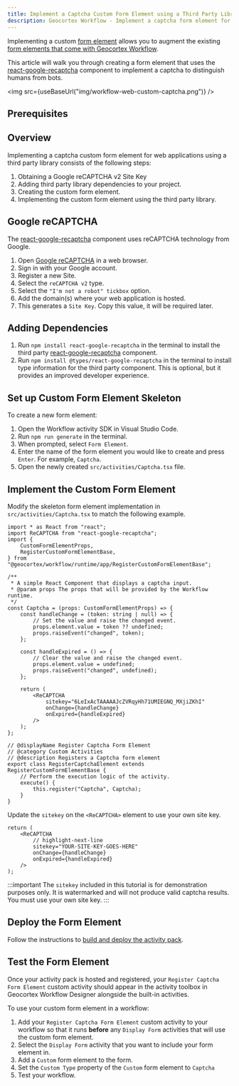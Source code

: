 ```yaml
---
title: Implement a Captcha Custom Form Element using a Third Party Library
description: Geocortex Workflow - Implement a captcha form element for web applications using a third party library
---
```


<!-- cspell:ignore sitekey tickbox TAAAAA UMIEGNQ -->


Implementing a custom [form element](key-concepts.mdx#form-elements) allows you to augment the existing [form elements that come with Geocortex Workflow](https://docs.geocortex.com/workflow/latest/help/Default.htm#wf5/help/form-elements/auto-complete.htm%3FTocPath%3DForms%7CForm%2520Element%2520Reference%7C_____0).

This article will walk you through creating a form element that uses the [react-google-recaptcha](https://github.com/dozoisch/react-google-recaptcha) component to implement a captcha to distinguish humans from bots.

<img src={useBaseUrl("img/workflow-web-custom-captcha.png")} />

## Prerequisites

<WebPrereqs />

## Overview

Implementing a captcha custom form element for web applications using a third party library consists of the following steps:

1. Obtaining a Google reCAPTCHA v2 Site Key
1. Adding third party library dependencies to your project.
1. Creating the custom form element.
1. Implementing the custom form element using the third party library.

## Google reCAPTCHA

The [react-google-recaptcha](https://github.com/dozoisch/react-google-recaptcha) component uses reCAPTCHA technology from Google.

1. Open [Google reCAPTCHA](https://www.google.com/recaptcha/about/) in a web browser.
1. Sign in with your Google account.
1. Register a new Site.
1. Select the `reCAPTCHA v2` type.
1. Select the `"I'm not a robot" tickbox` option.
1. Add the domain(s) where your web application is hosted.
1. This generates a `Site Key`. Copy this value, it will be required later.

## Adding Dependencies

1. Run `npm install react-google-recaptcha` in the terminal to install the third party [react-google-recaptcha](https://github.com/dozoisch/react-google-recaptcha) component.
1. Run `npm install @types/react-google-recaptcha` in the terminal to install type information for the third party component. This is optional, but it provides an improved developer experience.

## Set up Custom Form Element Skeleton

To create a new form element:

1. Open the Workflow activity SDK in Visual Studio Code.
1. Run `npm run generate` in the terminal.
1. When prompted, select `Form Element`.
1. Enter the name of the form element you would like to create and press `Enter`. For example, `Captcha`.
1. Open the newly created `src/activities/Captcha.tsx` file.

## Implement the Custom Form Element

Modify the skeleton form element implementation in `src/activities/Captcha.tsx` to match the following example.

```tsx title="src/activities/Captcha.tsx"
import * as React from "react";
import ReCAPTCHA from "react-google-recaptcha";
import {
    CustomFormElementProps,
    RegisterCustomFormElementBase,
} from "@geocortex/workflow/runtime/app/RegisterCustomFormElementBase";

/**
 * A simple React Component that displays a captcha input.
 * @param props The props that will be provided by the Workflow runtime.
 */
const Captcha = (props: CustomFormElementProps) => {
    const handleChange = (token: string | null) => {
        // Set the value and raise the changed event.
        props.element.value = token ?? undefined;
        props.raiseEvent("changed", token);
    };

    const handleExpired = () => {
        // Clear the value and raise the changed event.
        props.element.value = undefined;
        props.raiseEvent("changed", undefined);
    };

    return (
        <ReCAPTCHA
            sitekey="6LeIxAcTAAAAAJcZVRqyHh71UMIEGNQ_MXjiZKhI"
            onChange={handleChange}
            onExpired={handleExpired}
        />
    );
};

// @displayName Register Captcha Form Element
// @category Custom Activities
// @description Registers a Captcha form element
export class RegisterCaptchaElement extends RegisterCustomFormElementBase {
    // Perform the execution logic of the activity.
    execute() {
        this.register("Captcha", Captcha);
    }
}
```

Update the `sitekey` on the `<ReCAPTCHA>` element to use your own site key.

```tsx
return (
    <ReCAPTCHA
        // highlight-next-line
        sitekey="YOUR-SITE-KEY-GOES-HERE"
        onChange={handleChange}
        onExpired={handleExpired}
    />
);
```

:::important
The `sitekey` included in this tutorial is for demonstration purposes only. It is watermarked and will not produce valid captcha results. You must use your own site key.
:::

## Deploy the Form Element

Follow the instructions to [build and deploy the activity pack](sdk-web-overview.mdx#deployment).

## Test the Form Element

Once your activity pack is hosted and registered, your `Register Captcha Form Element` custom activity should appear in the activity toolbox in Geocortex Workflow Designer alongside the built-in activities.

To use your custom form element in a workflow:

1. Add your `Register Captcha Form Element` custom activity to your workflow so that it runs **before** any `Display Form` activities that will use the custom form element.
1. Select the `Display Form` activity that you want to include your form element in.
1. Add a `Custom` form element to the form.
1. Set the `Custom Type` property of the `Custom` form element to `Captcha`
1. Test your workflow.
